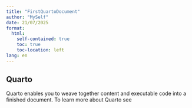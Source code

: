 ```yaml
---
title: "FirstQuartoDocument"
author: "MySelf"
date: 21/07/2025
format: 
  html:
    self-contained: true
    toc: true                 
    toc-location: left    
lang: en     
---
```


## Quarto

Quarto enables you to weave together content and executable code into a finished document. To learn more about Quarto see 

